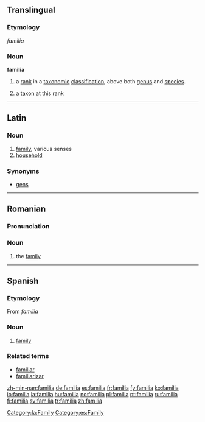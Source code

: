 ==Translingual==

===Etymology===
{{L.}} ''familia''

===Noun===
'''familia'''

# {{botany}} a [[rank]] in a [[taxonomic]] [[classification]], above both [[genus]] and [[species]].
# {{botany}} a [[taxon]] at this rank

----

==Latin==

===Noun===
{{la-noun|familia|familiae|familiae|f|first}}

# [[family]], various senses
# [[household]]

===Synonyms===
*[[gens]]

[[Category:la:Family]]

----

==Romanian==

===Pronunciation===
{{IPA|[fa'mi.li.a]|lang=ro}}

===Noun===
{{ro-noun-def|f|na|familie}}

# the [[family]]

----

==Spanish==

===Etymology===
From {{L.}} ''familia''

===Noun===
{{es-noun-f}}

# [[family]]

===Related terms===
*[[familiar]]
*[[familiarizar]]

[[Category:es:Family]]

[[zh-min-nan:familia]]
[[de:familia]]
[[es:familia]]
[[fr:familia]]
[[fy:familia]]
[[ko:familia]]
[[io:familia]]
[[la:familia]]
[[hu:familia]]
[[no:familia]]
[[pl:familia]]
[[pt:familia]]
[[ru:familia]]
[[fi:familia]]
[[sv:familia]]
[[tr:familia]]
[[zh:familia]]